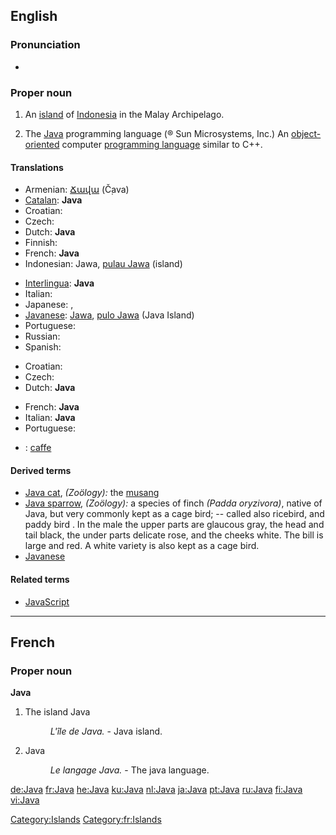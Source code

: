 {{wikipedia}}
{{also|java}}
==English==

===Pronunciation===
* {{SAMPA|/"dZA:va/}}
*: {{rhymes|ɑːvə}}

===Proper noun===
{{en-proper-noun}}

# An [[island]] of [[Indonesia]] in the Malay Archipelago.
# {{programming language}} The [[w:Java programming language|Java]] programming language (® Sun Microsystems, Inc.)  An [[object-oriented]] computer [[programming language]] similar to C++.

====Translations====
{{trans-top|island of Indonesia}}
* Armenian: [[Ճավա]] (Č̣ava)
* [[Catalan]]: '''Java'''
* Croatian: {{t-|hr|Java|f}}
* Czech: {{t|cs|Jáva|f}}
* Dutch: '''Java''' {{n}}
* Finnish: {{t+|fi|Jaava}}
* French: '''Java''' {{f}}
* Indonesian: Jawa, [[pulau Jawa]] (island)
{{trans-mid}}
* [[Interlingua]]: '''Java'''
* Italian: {{t-|it|Giava}}
* Japanese: {{t-|ja|ジャワ|sc=Jpan}}, {{t-|ja|ジャワ島|sc=Jpan}}
* [[Javanese]]: [[Jawa]], [[pulo Jawa]] (Java Island)
* Portuguese: {{t+|pt|Java|f}}
* Russian: {{t|ru|Ява|f|tr=jáva|sc=Cyrl}}
* Spanish: {{t-|es|Java}}
{{trans-bottom}}

{{trans-top|programming language}}
<!-- Trade marks are international. Therefore, make an entry only, if the word is NOT spelled Java in the language concerned or there's a gender to be applied-->
* Croatian: {{t-|hr|Java|f}}
* Czech: {{t|cs|Java|f}}
* Dutch: '''Java''' {{n}}
{{trans-mid}}
* French: '''Java''' {{m}}
* Italian: '''Java''' {{m}}
* Portuguese: {{t+|pt|Java|m}}
{{trans-bottom}}

{{checktrans-top}}
* {{ttbc|Interlingua}}: [[caffe]]
{{trans-bottom}}

====Derived terms====
* [[Java cat]], ''(Zoölogy):'' the [[musang]]
* [[Java sparrow]], ''(Zoölogy):'' a species of finch ''(Padda oryzivora)'', native of Java, but very commonly kept as a cage bird; -- called also ricebird, and paddy bird . In the male the upper parts are glaucous gray, the head and tail black, the under parts delicate rose, and the cheeks white. The bill is large and red. A white variety is also kept as a cage bird.
* [[Javanese]]

====Related terms====
* [[JavaScript]]

[[Category:Islands]]

----

==French==

===Proper noun===
'''Java'''

# The island Java
#: ''L'île de Java.'' - Java island.
# Java
#: ''Le langage Java.'' - The java language.
<!--move to [[java]]: # A dance.
#: ''Il danse la '''java.'' - He dances java.-->

[[Category:fr:Islands]]

[[de:Java]]
[[fr:Java]]
[[he:Java]]
[[ku:Java]]
[[nl:Java]]
[[ja:Java]]
[[pt:Java]]
[[ru:Java]]
[[fi:Java]]
[[vi:Java]]